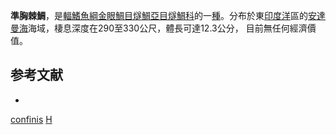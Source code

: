 {{Speciesbox
| name = 準胸棘鯛
| image = 
| image_width = 
| status = NE
| status_system = IUCN3.1
| genus = Hoplostethus
| species = confinis
| authority = [[Kotlyar|Kotlyar]], 1980
| synonyms = 
}}
'''準胸棘鯛'''，是[[輻鰭魚綱|輻鰭魚綱]][[金眼鯛目|金眼鯛目]][[燧鯛亞目|燧鯛亞目]][[燧鯛科|燧鯛科]]的一[[種|種]]。分布於東[[印度洋|印度洋]]區的[[安達曼海|安達曼海]]海域，棲息深度在290至330公尺，體長可達12.3公分， 目前無任何經濟價值。

==参考文献==
*{{FishBase_species|genus=Hoplostethus|species=confinis|year=2011|month=12}}
{{Taxonbar|from=Q2382036}}

[[Category:胸棘鯛屬|confinis]]
[[Category:1980年描述的魚類|H]]